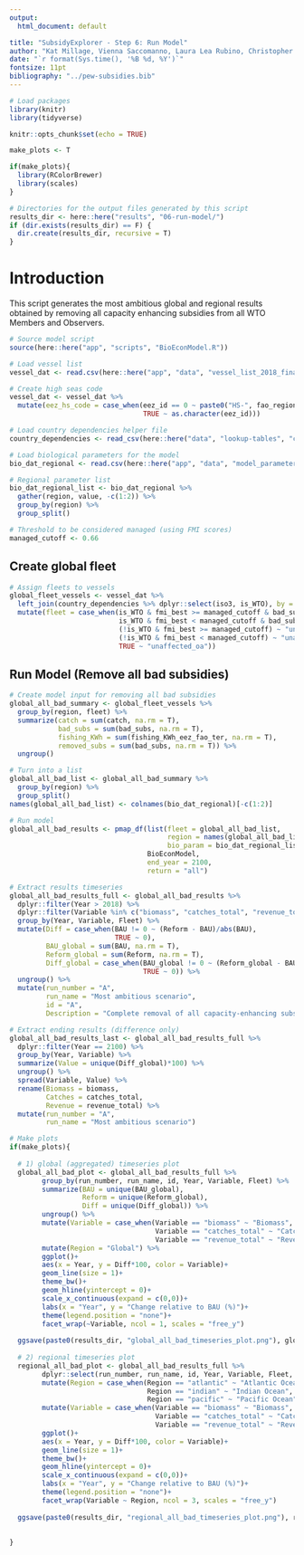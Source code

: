 ```yaml
---
output:
  html_document: default

title: "SubsidyExplorer - Step 6: Run Model"
author: "Kat Millage, Vienna Saccomanno, Laura Lea Rubino, Christopher Costello"
date: "`r format(Sys.time(), '%B %d, %Y')`"
fontsize: 11pt
bibliography: "../pew-subsidies.bib"
---
```


```r
# Load packages
library(knitr) 
library(tidyverse)

knitr::opts_chunk$set(echo = TRUE)

make_plots <- T

if(make_plots){
  library(RColorBrewer)
  library(scales)
}

# Directories for the output files generated by this script
results_dir <- here::here("results", "06-run-model/")
if (dir.exists(results_dir) == F) {
  dir.create(results_dir, recursive = T)
}
```

# Introduction 

This script generates the most ambitious global and regional results obtained by removing all capacity enhancing subsidies from all WTO Members and Observers.

```r
# Source model script
source(here::here("app", "scripts", "BioEconModel.R"))
```

```r
# Load vessel list
vessel_dat <- read.csv(here::here("app", "data", "vessel_list_2018_final.csv"), stringsAsFactors = F)

# Create high seas code
vessel_dat <- vessel_dat %>%
  mutate(eez_hs_code = case_when(eez_id == 0 ~ paste0("HS-", fao_region),
                                 TRUE ~ as.character(eez_id)))

# Load country dependencies helper file
country_dependencies <- read_csv(here::here("data", "lookup-tables", "country_dependencies.csv"))
```

```r
# Load biological parameters for the model
bio_dat_regional <- read.csv(here::here("app", "data", "model_parameters_regional_3_regions.csv"))

# Regional parameter list
bio_dat_regional_list <- bio_dat_regional %>%
  gather(region, value, -c(1:2)) %>%
  group_by(region) %>%
  group_split()
```

```r
# Threshold to be considered managed (using FMI scores)
managed_cutoff <- 0.66
```

## Create global fleet

```r
# Assign fleets to vessels
global_fleet_vessels <- vessel_dat %>%
  left_join(country_dependencies %>% dplyr::select(iso3, is_WTO), by = c("flag_iso3" = "iso3")) %>%
  mutate(fleet = case_when(is_WTO & fmi_best >= managed_cutoff & bad_subs > 0 ~ "affected_managed",
                           is_WTO & fmi_best < managed_cutoff & bad_subs > 0 ~ "affected_oa",
                           (!is_WTO & fmi_best >= managed_cutoff) ~ "unaffected_managed",
                           (!is_WTO & fmi_best < managed_cutoff) ~ "unaffected_oa",
                           TRUE ~ "unaffected_oa"))
```

## Run Model (Remove all bad subsidies)

```r
# Create model input for removing all bad subsidies
global_all_bad_summary <- global_fleet_vessels %>%
  group_by(region, fleet) %>%
  summarize(catch = sum(catch, na.rm = T),
            bad_subs = sum(bad_subs, na.rm = T),
            fishing_KWh = sum(fishing_KWh_eez_fao_ter, na.rm = T),
            removed_subs = sum(bad_subs, na.rm = T)) %>%
  ungroup()

# Turn into a list
global_all_bad_list <- global_all_bad_summary %>%
  group_by(region) %>%
  group_split()
names(global_all_bad_list) <- colnames(bio_dat_regional)[-c(1:2)]

# Run model
global_all_bad_results <- pmap_df(list(fleet = global_all_bad_list, 
                                       region = names(global_all_bad_list),
                                       bio_param = bio_dat_regional_list),
                                  BioEconModel,
                                  end_year = 2100,
                                  return = "all")

# Extract results timeseries
global_all_bad_results_full <- global_all_bad_results %>%
  dplyr::filter(Year > 2018) %>%
  dplyr::filter(Variable %in% c("biomass", "catches_total", "revenue_total")) %>%
  group_by(Year, Variable, Fleet) %>%
  mutate(Diff = case_when(BAU != 0 ~ (Reform - BAU)/abs(BAU),
                          TRUE ~ 0),
         BAU_global = sum(BAU, na.rm = T),
         Reform_global = sum(Reform, na.rm = T),
         Diff_global = case_when(BAU_global != 0 ~ (Reform_global - BAU_global)/abs(BAU_global),
                                 TRUE ~ 0)) %>%
  ungroup() %>%
  mutate(run_number = "A",
         run_name = "Most ambitious scenario",
         id = "A",
         Description = "Complete removal of all capacity-enhancing subsidies (for comparison)")

# Extract ending results (difference only)
global_all_bad_results_last <- global_all_bad_results_full %>%
  dplyr::filter(Year == 2100) %>%
  group_by(Year, Variable) %>%
  summarize(Value = unique(Diff_global)*100) %>%
  ungroup() %>%
  spread(Variable, Value) %>%
  rename(Biomass = biomass,
         Catches = catches_total,
         Revenue = revenue_total) %>%
  mutate(run_number = "A",
         run_name = "Most ambitious scenario")

```

```r
# Make plots
if(make_plots){
  
  # 1) global (aggregated) timeseries plot
  global_all_bad_plot <- global_all_bad_results_full %>%
        group_by(run_number, run_name, id, Year, Variable, Fleet) %>%
        summarize(BAU = unique(BAU_global),
                  Reform = unique(Reform_global),
                  Diff = unique(Diff_global)) %>%
        ungroup() %>%
        mutate(Variable = case_when(Variable == "biomass" ~ "Biomass",
                                    Variable == "catches_total" ~ "Catches",
                                    Variable == "revenue_total" ~ "Revenue")) %>%
        mutate(Region = "Global") %>%
        ggplot()+
        aes(x = Year, y = Diff*100, color = Variable)+
        geom_line(size = 1)+
        theme_bw()+
        geom_hline(yintercept = 0)+
        scale_x_continuous(expand = c(0,0))+
        labs(x = "Year", y = "Change relative to BAU (%)")+
        theme(legend.position = "none")+
        facet_wrap(~Variable, ncol = 1, scales = "free_y")
  
  ggsave(paste0(results_dir, "global_all_bad_timeseries_plot.png"), global_all_bad_plot, width = 7.5, height = 6, units = "in")
  
  # 2) regional timeseries plot
  regional_all_bad_plot <- global_all_bad_results_full %>%
        dplyr::select(run_number, run_name, id, Year, Variable, Fleet, Region, BAU, Reform, Diff) %>%
        mutate(Region = case_when(Region == "atlantic" ~ "Atlantic Ocean",
                                  Region == "indian" ~ "Indian Ocean",
                                  Region == "pacific" ~ "Pacific Ocean")) %>%
        mutate(Variable = case_when(Variable == "biomass" ~ "Biomass",
                                    Variable == "catches_total" ~ "Catches",
                                    Variable == "revenue_total" ~ "Revenue")) %>%
        ggplot()+
        aes(x = Year, y = Diff*100, color = Variable)+
        geom_line(size = 1)+
        theme_bw()+
        geom_hline(yintercept = 0)+
        scale_x_continuous(expand = c(0,0))+
        labs(x = "Year", y = "Change relative to BAU (%)")+
        theme(legend.position = "none")+
        facet_wrap(Variable ~ Region, ncol = 3, scales = "free_y")
  
  ggsave(paste0(results_dir, "regional_all_bad_timeseries_plot.png"), regional_all_bad_plot, width = 7.5, height = 6, units = "in")
  
  
}
```

